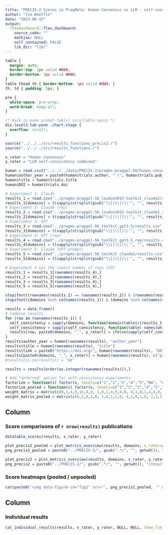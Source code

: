 ```yaml
---
title: "PRECIS-2 Scores in PragMeta: Human Consensus vs LLM - self-consistent for 4 / 5 experiments"
author: "Tim Woelfle"
date: "2023-08-15"
output: 
  flexdashboard::flex_dashboard:
    source_code: ""
    mathjax: NULL
    self_contained: FALSE
    lib_dir: "lib/"
---
```


```css
table {
  margin: auto;
  border-top: 1px solid #666;
  border-bottom: 1px solid #666;
}
table thead th { border-bottom: 1px solid #ddd; }
th, td { padding: 5px; }

pre {
  white-space: pre-wrap;
  word-break: keep-all;
}

/* Hack to make prompt-tab(s) scrollable again */
div.level3.tab-pane .chart-stage {
  overflow: scroll;
}
```

```r
source("../../../src/results_functions_precis2.r")
source("../../../src/results_functions.r")

x_rater = "Human Consensus"
y_rater = "LLM self-consistency combined"

human = read.csv2("../../../data/PRECIS-2/pragms-pragqol-56/human_consensus.csv", row.names = "trials.trials_id", na.strings = NULL)
human$author_year = paste0(human$trials.author, " (", human$trials.pub_year, ")")
human$title = human$trials.title
human$DOI = human$trials.doi

# Experiment 1: Claude
results_1 = read.csv("../pragms-pragqol-56_loudon2015-toolkit_claude2/results.csv", row.names = 1, na.strings = NULL)
results_1[domains] = t(sapply(strsplit(gsub("\\[|\\]|\\'", "", results_1$llm_scores), ", ", fixed=T), as.character))
# Experiment 2: Claude (rep)
results_2 = read.csv("../pragms-pragqol-56_loudon2015-toolkit_claude2_rep/results.csv", row.names = 1, na.strings = NULL)
results_2[domains] = t(sapply(strsplit(gsub("\\[|\\]|\\'", "", results_2$llm_scores), ", ", fixed=T), as.character))
# Experiment 3: GPT
results_3 = read.csv("../pragms-pragqol-56_toolkit_gpt3.5/results.csv", row.names = 1, na.strings = NULL)
results_3[domains] = t(sapply(strsplit(gsub("\\[|\\]|\\'", "", results_3$llm_scores), ", ", fixed=T), as.character))
# Experiment 4: GPT (rep)
results_4 = read.csv("../pragms-pragqol-56_toolkit_gpt3.5_rep/results.csv", row.names = 1, na.strings = NULL)
results_4[domains] = t(sapply(strsplit(gsub("\\[|\\]|\\'", "", results_4$llm_scores), ", ", fixed=T), as.character))
# Experiment 5: Claude (GPT-prompt)
results_5 = read.csv("../pragms-pragqol-56_toolkit_claude2/results.csv", row.names = 1, na.strings = NULL)
results_5[domains] = t(sapply(strsplit(gsub("\\[|\\]|\\'", "", results_5$llm_scores), ", ", fixed=T), as.character))

# Experiment 4 has the lowest number of rows (53)
results_1 = results_1[rownames(results_4),]
results_2 = results_2[rownames(results_4),]
results_3 = results_3[rownames(results_4),]
results_5 = results_5[rownames(results_4),]

stopifnot((rownames(results_1) == rownames(results_2)) & (rownames(results_1) == rownames(results_3)) & (rownames(results_1) == rownames(results_4)) & (rownames(results_1) == rownames(results_5)))
stopifnot((domains %in% colnames(results_1)) & (domains %in% colnames(results_2)) & (domains %in% colnames(results_3)) & (domains %in% colnames(results_4)) & (domains %in% colnames(results_5)))

results = data.frame()
# Combine results
for (row in rownames(results_1)) {
  self_consistency = sapply(domains, function(domain)table(c(results_1[row, domain], results_2[row, domain], results_3[row, domain], results_4[row, domain], results_5[row, domain])))
  self_consistency = sapply(self_consistency, function(table) names(which(table==4)))
  results[row, paste0(domains, "_", y_rater)] = ifelse(sapply(self_consistency, length), self_consistency, "deferred")
}
results$author_year = human[rownames(results), "author_year"]
results$title = human[rownames(results), "title"]
results$link = paste0("https://doi.org/", human[rownames(results), "DOI"])
results[paste0(domains, "_", x_rater)] = human[rownames(results), c("precis2.eligibility_score", "precis2.recruit_score", "precis2.set_score", "precis2.org_score", "precis2.flex_score", "precis2.adherence_score", "precis2.fu_score", "precis2.out_score", "precis2.analysis_score")]
#results[is.na(results)] = "NA"

results = results[order(as.integer(rownames(results))),]

# Add "deferred" option for self-consistency experiments
factorize = function(x) factor(x, levels=c("1","2","3","4","5","NA", "deferred"))
factorize_pooled = function(x) factor(x, levels=c("1","2","3","4","5","NA","deferred"), labels=c("1/2", "1/2", "3", "4/5", "4/5", "NA", "deferred"))
weight_matrix = matrix(c(0,1,4,9,16,4,0, 1,0,1,4,9,4,0, 4,1,0,1,4,4,0, 9,4,1,0,1,4,0, 16,9,4,1,0,4,0, 4,4,4,4,4,0,0, 0,0,0,0,0,0,0), nrow=7)
weight_matrix_pooled = matrix(c(0,1,4,1,0, 1,0,1,1,0, 4,1,0,1,0, 1,1,1,0,0, 0,0,0,0,0), nrow=5)
```

Column {data-width=55}
-------------------------------------

### Score comparisons of `r nrow(results)` publications

```r
datatable_scores(results, x_rater, y_rater)
```

```r
plot_precis2_pooled = plot_metrics_overview(results, domains, x_rater=x_rater, y_rater=y_rater, factorize_pooled, weight_matrix_pooled)
png_precis2_pooled = paste0("../PRECIS-2/", gsub(".*/", "", getwd()), "/results/human_consensus_9_domains_5_options.png")

plot_precis2 = plot_metrics_overview(results, domains, x_rater, y_rater, factorize, weight_matrix)
png_precis2 = paste0("../PRECIS-2/", gsub(".*/", "", getwd()), "/results/human_consensus_9_domains_7_options.png")
```

### Score heatmaps (<a onclick="$('p.image-container')[0].style = 'background: url(&quot;`r png_precis2_pooled`&quot;) center center / contain no-repeat;'; $('p.image-container img')[0].src = &quot;`r png_precis2_pooled`&quot;;" style="cursor: pointer">pooled</a> / <a onclick="$('p.image-container')[0].style = 'background: url(&quot;`r png_precis2`&quot;) center center / contain no-repeat;'; $('p.image-container img')[0].src = &quot;`r png_precis2`&quot;;" style="cursor: pointer">unpooled</a>) {data-height=720}

```r
cat(paste0('<img data-figure-id="fig1" src="', png_precis2_pooled, '" width="1536" onclick="window.open(this.src)" style="cursor: pointer">'))
```

Column {data-width=45}
-------------------------------------

### Individual results

```r
cat_individual_results(results, x_rater, y_rater, NULL, NULL, show_llm_message=F)
```

